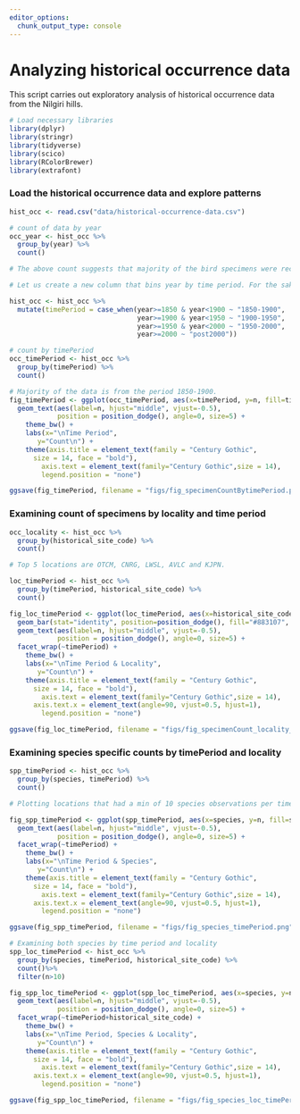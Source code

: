 ```yaml
---
editor_options: 
  chunk_output_type: console
---
```


# Analyzing historical occurrence data

This script carries out exploratory analysis of historical occurrence data from the Nilgiri hills. 
```r
# Load necessary libraries
library(dplyr)
library(stringr)
library(tidyverse)
library(scico)
library(RColorBrewer)
library(extrafont)
```


### Load the historical occurrence data and explore patterns
```r
hist_occ <- read.csv("data/historical-occurrence-data.csv")

# count of data by year
occ_year <- hist_occ %>%
  group_by(year) %>%
  count()

# The above count suggests that majority of the bird specimens were recorded in 1881, followed by some data from 1876. 

# Let us create a new column that bins year by time period. For the sake of exploratory analysis, we bin data into 50 year time periods (1850-1900, 1900-1950, 1950-2000, post2000)

hist_occ <- hist_occ %>%
  mutate(timePeriod = case_when(year>=1850 & year<1900 ~ "1850-1900",
                                year>=1900 & year<1950 ~ "1900-1950",
                                year>=1950 & year<2000 ~ "1950-2000",
                                year>=2000 ~ "post2000"))

# count by timePeriod
occ_timePeriod <- hist_occ %>%
  group_by(timePeriod) %>%
  count()

# Majority of the data is from the period 1850-1900. 
fig_timePeriod <- ggplot(occ_timePeriod, aes(x=timePeriod, y=n, fill=timePeriod))    + geom_bar(stat="identity", position=position_dodge(), fill="#883107", alpha=0.9) +
  geom_text(aes(label=n, hjust="middle", vjust=-0.5), 
            position = position_dodge(), angle=0, size=5) +
    theme_bw() +
    labs(x="\nTime Period", 
       y="Count\n") +
    theme(axis.title = element_text(family = "Century Gothic",
      size = 14, face = "bold"),
        axis.text = element_text(family="Century Gothic",size = 14),
        legend.position = "none")

ggsave(fig_timePeriod, filename = "figs/fig_specimenCountBytimePeriod.png", width=12, height=7,device = png(), units="in", dpi = 300); dev.off()
```

### Examining count of specimens by locality and time period
```r
occ_locality <- hist_occ %>%
  group_by(historical_site_code) %>%
  count()

# Top 5 locations are OTCM, CNRG, LWSL, AVLC and KJPN.

loc_timePeriod <- hist_occ %>%
  group_by(timePeriod, historical_site_code) %>%
  count()

fig_loc_timePeriod <- ggplot(loc_timePeriod, aes(x=historical_site_code, y=n, fill=historical_site_code)) + 
  geom_bar(stat="identity", position=position_dodge(), fill="#883107", alpha=0.9) +
  geom_text(aes(label=n, hjust="middle", vjust=-0.5), 
            position = position_dodge(), angle=0, size=5) +
  facet_wrap(~timePeriod) +
    theme_bw() +
    labs(x="\nTime Period & Locality", 
       y="Count\n") +
    theme(axis.title = element_text(family = "Century Gothic",
      size = 14, face = "bold"),
        axis.text = element_text(family="Century Gothic",size = 14),
      axis.text.x = element_text(angle=90, vjust=0.5, hjust=1),
        legend.position = "none")

ggsave(fig_loc_timePeriod, filename = "figs/fig_specimenCount_locality_timePeriod.png", width=12, height=7,device = png(), units="in", dpi = 300); dev.off()

```

### Examining species specific counts by timePeriod and locality
```r
spp_timePeriod <- hist_occ %>%
  group_by(species, timePeriod) %>%
  count() 

# Plotting locations that had a min of 10 species observations per timePeriod

fig_spp_timePeriod <- ggplot(spp_timePeriod, aes(x=species, y=n, fill=species)) + geom_bar(stat="identity", position=position_dodge(), fill="#883107", alpha=0.9) +
  geom_text(aes(label=n, hjust="middle", vjust=-0.5), 
            position = position_dodge(), angle=0, size=5) +
  facet_wrap(~timePeriod) +
    theme_bw() +
    labs(x="\nTime Period & Species", 
       y="Count\n") +
    theme(axis.title = element_text(family = "Century Gothic",
      size = 14, face = "bold"),
        axis.text = element_text(family="Century Gothic",size = 14),
      axis.text.x = element_text(angle=90, vjust=0.5, hjust=1),
        legend.position = "none")

ggsave(fig_spp_timePeriod, filename = "figs/fig_species_timePeriod.png", width=50, height=20, device = png(), units="in", dpi = 300, limitsize = F); dev.off()

# Examining both species by time period and locality
spp_loc_timePeriod <- hist_occ %>%
  group_by(species, timePeriod, historical_site_code) %>%
  count()%>%
  filter(n>10)

fig_spp_loc_timePeriod <- ggplot(spp_loc_timePeriod, aes(x=species, y=n, fill=species)) + geom_bar(stat="identity", position=position_dodge(), fill="#883107", alpha=0.9) +
  geom_text(aes(label=n, hjust="middle", vjust=-0.5), 
            position = position_dodge(), angle=0, size=5) +
  facet_wrap(~timePeriod+historical_site_code) +
    theme_bw() +
    labs(x="\nTime Period, Species & Locality", 
       y="Count\n") +
    theme(axis.title = element_text(family = "Century Gothic",
      size = 14, face = "bold"),
        axis.text = element_text(family="Century Gothic",size = 14),
      axis.text.x = element_text(angle=90, vjust=0.5, hjust=1),
        legend.position = "none")

ggsave(fig_spp_loc_timePeriod, filename = "figs/fig_species_loc_timePeriod_min10.png", width=15, height=10,device = png(), units="in", dpi = 300); dev.off()
```
